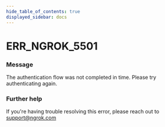 ```yaml
---
hide_table_of_contents: true
displayed_sidebar: docs
---
```



# ERR_NGROK_5501

### Message

The authentication flow was not completed in time. Please try authenticating again.

### Further help

If you're having trouble resolving this error, please reach out to [support@ngrok.com](mailto:support@ngrok.com?subject=Help%20with%20ERR_NGROK_5501)

<ErrorDetails error="err_ngrok_5501" />

